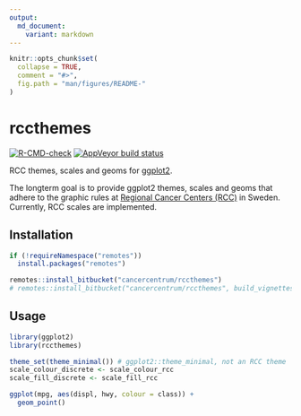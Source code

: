```yaml
---
output:
  md_document:
    variant: markdown
---
```


```r
knitr::opts_chunk$set(
  collapse = TRUE,
  comment = "#>",
  fig.path = "man/figures/README-"
)
```

# rccthemes

[![R-CMD-check](https://github.com/oc1lojo/rccthemes/workflows/R-CMD-check/badge.svg)](https://github.com/oc1lojo/rccthemes/actions)
[![AppVeyor build status](https://ci.appveyor.com/api/projects/status/qgkdgjy8rc8e60x7/branch/master?svg=true)](https://ci.appveyor.com/project/oc1lojo/rccthemes/branch/master)

RCC themes, scales and geoms for [ggplot2](https://ggplot2.tidyverse.org).

The longterm goal is to provide ggplot2 themes, scales and geoms that adhere to the graphic rules at [Regional Cancer Centers (RCC)](https://www.cancercentrum.se) in Sweden. 
Currently, RCC scales are implemented.

## Installation

```r
if (!requireNamespace("remotes"))
  install.packages("remotes")

remotes::install_bitbucket("cancercentrum/rccthemes")
# remotes::install_bitbucket("cancercentrum/rccthemes", build_vignettes = TRUE) # also vignette
```

## Usage

```r
library(ggplot2)
library(rccthemes)

theme_set(theme_minimal()) # ggplot2::theme_minimal, not an RCC theme
scale_colour_discrete <- scale_colour_rcc
scale_fill_discrete <- scale_fill_rcc

ggplot(mpg, aes(displ, hwy, colour = class)) +
  geom_point()
```
